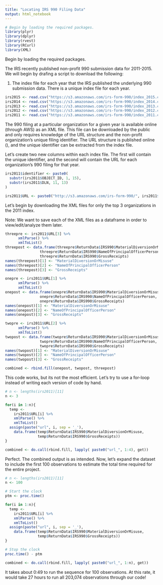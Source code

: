 ```yaml
---
title: "Locating IRS 990 Filing Data"
output: html_notebook
---
```


```r
# Begin by loading the required packages.
library(plyr)
library(dplyr)
library(rvest)
library(RCurl)
library(XML)
```

Begin by loading the required packages.

The IRS recently published non-profit 990 submission data for 2011-2015. We will begin by drafing a script to download the following:

1. The index file for each year that the IRS published the underlying 990 submission data. There is a unique index file for each year.

```r
irs2015 <- read.csv("https://s3.amazonaws.com/irs-form-990/index_2015.csv")
irs2014 <- read.csv("https://s3.amazonaws.com/irs-form-990/index_2014.csv")
irs2013 <- read.csv("https://s3.amazonaws.com/irs-form-990/index_2013.csv")
irs2012 <- read.csv("https://s3.amazonaws.com/irs-form-990/index_2012.csv")
irs2011 <- read.csv("https://s3.amazonaws.com/irs-form-990/index_2011.csv")
```

The 990 filing at a particular organization for a given year is available online (through AWS) as an XML file. This file can be downloaded by the public and only requires knowledge of the URL structure and the non-profit organization's unique filing identifier. The URL structure is published online (), and the unique identifier can be extracted from the index file. 

Let's create two new columns within each index file. The first will contain the unique identifier, and the second will contain the URL for each organization's 990 filing for that year.

```r
irs2011$identifier <- paste0(
  substr(irs2011$OBJECT_ID, 1, 15),
  substr(irs2011$DLN, 11, 13)
)

irs2011$URL <- paste0("http://s3.amazonaws.com/irs-form-990/", irs2011$identifier, "_public.xml")
```

Let's begin by downloading the XML files for only the top 3 organizations in the 2011 index.

Note: We want to save each of the XML files as a dataframe in order to view/edit/analyze them later. 

```r

threepre <- irs2011$URL[3] %>%
      xmlParse() %>%
      xmlToList()
threepost <- data.frame(threepre$ReturnData$IRS990$MaterialDiversionOrMisuse, 
                threepre$ReturnData$IRS990$NameOfPrincipalOfficerPerson,
                threepre$ReturnData$IRS990$GrossReceipts)
names(threepost)[1] <- "MaterialDiversionOrMisuse"
names(threepost)[2] <- "NameOfPrincipalOfficerPerson"
names(threepost)[3] <- "GrossReceipts"

onepre <- irs2011$URL[1] %>%
      xmlParse() %>%
      xmlToList()
onepost <- data.frame(onepre$ReturnData$IRS990$MaterialDiversionOrMisuse, 
                onepre$ReturnData$IRS990$NameOfPrincipalOfficerPerson,
                onepre$ReturnData$IRS990$GrossReceipts)
names(onepost)[1] <- "MaterialDiversionOrMisuse"
names(onepost)[2] <- "NameOfPrincipalOfficerPerson"
names(onepost)[3] <- "GrossReceipts"

twopre <- irs2011$URL[2] %>%
      xmlParse() %>%
      xmlToList()
twopost <- data.frame(twopre$ReturnData$IRS990$MaterialDiversionOrMisuse, 
                twopre$ReturnData$IRS990$NameOfPrincipalOfficerPerson,
                twopre$ReturnData$IRS990$GrossReceipts)
names(twopost)[1] <- "MaterialDiversionOrMisuse"
names(twopost)[2] <- "NameOfPrincipalOfficerPerson"
names(twopost)[3] <- "GrossReceipts"

combined <- rbind.fill(onepost, twopost, threepost)
```

This code works, but its not the most efficient. Let's try to use a for-loop instead of writing each version of code by hand.

```r

# n <- lengths(irs2011)[11]
n <- 3

for(i in 1:n){
  temp <-
    irs2011$URL[i] %>% 
    xmlParse() %>%
    xmlToList()
  assign(paste("url", i, sep = '_'), 
    data.frame(temp$ReturnData$IRS990$MaterialDiversionOrMisuse, 
               temp$ReturnData$IRS990$GrossReceipts))
}

combined <- do.call(rbind.fill, lapply( paste0("url_", 1:4), get))

```

Perfect. The combined output is as intended. Now, let's expand the dataset to include the first 100 observations to estimate the total time required for the entire project.

```r

# n <- lengths(irs2011)[11]
n <- 100

# Start the clock
ptm <- proc.time()

for(i in 1:n){
  temp <-
    irs2011$URL[i] %>% 
    xmlParse() %>%
    xmlToList()
  assign(paste("url", i, sep = '_'), 
    data.frame(temp$ReturnData$IRS990$MaterialDiversionOrMisuse, 
               temp$ReturnData$IRS990$GrossReceipts))
}

# Stop the clock
proc.time() - ptm

combined <- do.call(rbind.fill, lapply( paste0("url_", 1:n), get))

```

It takes about 0:49 to run the sequence for 100 observations. At this rate, it would take 27 hours to run all 203,074 observations through our code!
